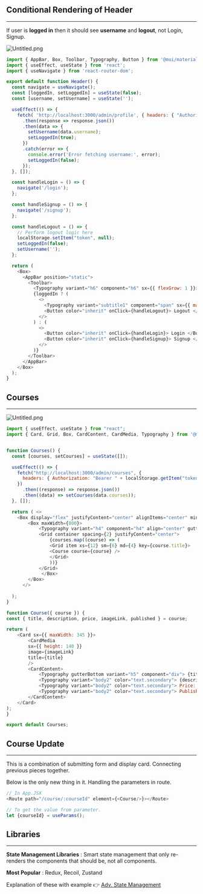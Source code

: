 
## Conditional Rendering of Header


---


If user is **logged in** then it should see **username** and **logout**, not Login, Signup.


![Untitled.png](https://prod-files-secure.s3.us-west-2.amazonaws.com/4dd32e22-0b9d-4863-baa0-84dfdaf49ec9/27238e4b-7774-44f8-b398-c3abf933bd08/Untitled.png?X-Amz-Algorithm=AWS4-HMAC-SHA256&X-Amz-Content-Sha256=UNSIGNED-PAYLOAD&X-Amz-Credential=AKIAT73L2G45HZZMZUHI%2F20240117%2Fus-west-2%2Fs3%2Faws4_request&X-Amz-Date=20240117T214820Z&X-Amz-Expires=3600&X-Amz-Signature=8910d743c588a181a5a07c4c8479b2432d1d564a1faa2b0ebd547a4d72c2ad6b&X-Amz-SignedHeaders=host&x-id=GetObject)


```javascript
import { AppBar, Box, Toolbar, Typography, Button } from '@mui/material';
import { useEffect, useState } from 'react';
import { useNavigate } from 'react-router-dom';

export default function Header() {
  const navigate = useNavigate();
  const [loggedIn, setLoggedIn] = useState(false);
  const [username, setUsername] = useState('');

  useEffect(() => {
    fetch( 'http://localhost:3000/admin/profile', { headers: { "Authorization": "Bearer " + localStorage.getItem("token") }})
      .then(response => response.json())
      .then(data => {
        setUsername(data.username);
        setLoggedIn(true);
      })
      .catch(error => {
        console.error('Error fetching username:', error);
        setLoggedIn(false);
      });
  }, []);

  const handleLogin = () => {
    navigate('/login');
  };

  const handleSignup = () => {
    navigate('/signup');
  };

  const handleLogout = () => {
    // Perform logout logic here
    localStorage.setItem("token", null);
    setLoggedIn(false);
    setUsername('');
  };

  return (
    <Box>
      <AppBar position="static">
        <Toolbar>
          <Typography variant="h6" component="h6" sx={{ flexGrow: 1 }}>Coursera </Typography>
          {loggedIn ? (
            <>
              <Typography variant="subtitle1" component="span" sx={{ marginRight: '1rem' }}> {username} </Typography>
              <Button color="inherit" onClick={handleLogout}> Logout </Button>
            </>
          ) : (
            <>
              <Button color="inherit" onClick={handleLogin}> Login </Button>
              <Button color="inherit" onClick={handleSignup}> Signup </Button>
            </>
          )}
        </Toolbar>
      </AppBar>
    </Box>
  );
}
```


## Courses


---


![Untitled.png](https://prod-files-secure.s3.us-west-2.amazonaws.com/4dd32e22-0b9d-4863-baa0-84dfdaf49ec9/a8487c1c-9fcb-4e79-aa9b-22d7c55a313c/Untitled.png?X-Amz-Algorithm=AWS4-HMAC-SHA256&X-Amz-Content-Sha256=UNSIGNED-PAYLOAD&X-Amz-Credential=AKIAT73L2G45HZZMZUHI%2F20240117%2Fus-west-2%2Fs3%2Faws4_request&X-Amz-Date=20240117T214820Z&X-Amz-Expires=3600&X-Amz-Signature=4decf3690f5b099b093c7fca791d15824387b59ce32180474017caf679252cde&X-Amz-SignedHeaders=host&x-id=GetObject)


```javascript
import { useEffect, useState } from "react";
import { Card, Grid, Box, CardContent, CardMedia, Typography } from '@mui/material';


function Courses() {
  const [courses, setCourses] = useState([]);

  useEffect(() => {
    fetch("http://localhost:3000/admin/courses", {
      headers: { Authorization: "Bearer " + localStorage.getItem("token") }
    })
      .then((response) => response.json())
      .then((data) => setCourses(data.courses));
  }, []);

  return ( <>
	<Box display="flex" justifyContent="center" alignItems="center" minHeight="100vh">
		<Box maxWidth={800}>
			<Typography variant="h4" component="h4" align="center" gutterBottom> Courses </Typography>
			<Grid container spacing={2} justifyContent="center">
				{courses.map((course) => (
				<Grid item xs={12} sm={6} md={4} key={course.title}>
				<Course course={course} />
				</Grid>
				))}
			</Grid>
     		 </Box>
    	</Box>
      </>
      
  );
}

function Course({ course }) {
const { title, description, price, imageLink, published } = course;

return (
	<Card sx={{ maxWidth: 345 }}>
		<CardMedia
		sx={{ height: 140 }}
		image={imageLink}
		title={title}
		/>
		<CardContent>
			<Typography gutterBottom variant="h5" component="div"> {title} </Typography>
			<Typography variant="body2" color="text.secondary"> {description} </Typography>
			<Typography variant="body2" color="text.secondary"> Price: {price} </Typography>
			<Typography variant="body2" color="text.secondary"> Published: {published ? "Yes" : "No"} </Typography>
		</CardContent>
	</Card>
);
}

export default Courses;
```


## Course Update


---


This is a combination of submitting form and display card. Connecting previous pieces together.


Below is the only new thing in it. Handling the parameters in route.


```javascript
// In App.JSX
<Route path="/course/:courseId" element={<Course/>}></Route>

// To get the value from parameter.
let {courseId} = useParams();
```


## Libraries


---


**State Management Libraries** : Smart state management that only re-renders the components that should be, not all components.


**Most Popular** : Redux, Recoil, Zustand


Explanation of these with example 👉 [Adv. State Management](https://www.notion.so/9dfc301d21144640b0bd2adbdf90a21b) 

